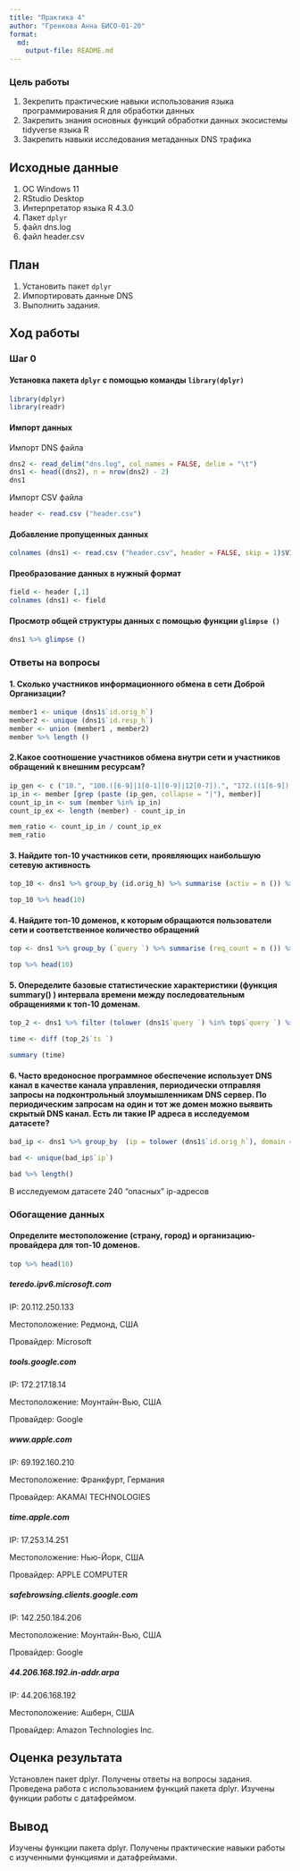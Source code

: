 ```yaml
---
title: "Практика 4"
author: "Гренкова Анна БИСО-01-20"
format: 
  md:
    output-file: README.md
---
```


### Цель работы

1.  Зекрепить практические навыки использования языка программирования R для обработки данных
2.  Закрепить знания основных функций обработки данных экосистемы tidyverse языка R
3.  Закрепить навыки исследования метаданных DNS трафика

## Исходные данные

1.  ОС Windows 11
2.  RStudio Desktop
3.  Интерпретатор языка R 4.3.0
4.  Пакет `dplyr`
5.  файл dns.log
6.  файл header.csv

## План

1.  Установить пакет `dplyr`
2.  Импортировать данные DNS
3.  Выполнить задания.

## Ход работы

### Шаг 0

#### Установка пакета `dplyr` с помощью команды `library(dplyr)`

```r
library(dplyr)
library(readr)
```

#### Импорт данных

Импорт DNS файла

```r
dns2 <- read_delim("dns.log", col_names = FALSE, delim = "\t")
dns1 <- head((dns2), n = nrow(dns2) - 2)
dns1
```

Импорт CSV файла

```r
header <- read.csv ("header.csv")
```

#### Добавление пропущенных данных

```r
colnames (dns1) <- read.csv ("header.csv", header = FALSE, skip = 1)$V1
```

#### Преобразование данных в нужный формат

```r
field <- header [,1]
colnames (dns1) <- field
```

#### Просмотр общей структуры данных с помощью функции `glimpse ()`

```r
dns1 %>% glimpse ()
```

### Ответы на вопросы

#### 1. Сколько участников информационного обмена в сети Доброй Организации?

```r
member1 <- unique (dns1$`id.orig_h`)
member2 <- unique (dns1$`id.resp_h`)
member <- union (member1 , member2)
member %>% length ()
```

#### 2.Какое соотношение участников обмена внутри сети и участников обращений к внешним ресурсам?

```r
ip_gen <- c ("10.", "100.([6-9]|1[0-1][0-9]|12[0-7]).", "172.((1[6-9])|(2[0-9])|(3[0-1])).", "192.168.")
ip_in <- member [grep (paste (ip_gen, collapse = "|"), member)]
count_ip_in <- sum (member %in% ip_in)
count_ip_ex <- length (member) - count_ip_in

mem_ratio <- count_ip_in / count_ip_ex
mem_ratio
```

#### 3. Найдите топ-10 участников сети, проявляющих наибольшую сетевую активность

```r
top_10 <- dns1 %>% group_by (id.orig_h) %>% summarise (activ = n ()) %>% arrange(desc (activ))

top_10 %>% head(10)
```

#### 4. Найдите топ-10 доменов, к которым обращаются пользователи сети и соответственное количество обращений

```r
top <- dns1 %>% group_by (`query `) %>% summarise (req_count = n ()) %>% arrange (desc (req_count)) 

top %>% head(10)
```

#### 5. Опеределите базовые статистические характеристики (функция summary() ) интервала времени между последовательным обращениями к топ-10 доменам.

```r
top_2 <- dns1 %>% filter (tolower (dns1$`query `) %in% top$`query `) %>% arrange (`ts `)

time <- diff (top_2$`ts `)

summary (time)
```

#### 6. Часто вредоносное программное обеспечение использует DNS канал в качестве канала управления, периодически отправляя запросы на подконтрольный злоумышленникам DNS сервер. По периодическим запросам на один и тот же домен можно выявить скрытый DNS канал. Есть ли такие IP адреса в исследуемом датасете?

```r
bad_ip <- dns1 %>% group_by  (ip = tolower (dns1$`id.orig_h`), domain = tolower (dns1$`query `)) %>% summarise (r_count = n ()) %>% filter (r_count > 1)
```

```r
bad <- unique(bad_ip$`ip`)

bad %>% length()
```

В исследуемом датасете 240 "опасных" ip-адресов

### Обогащение данных

#### Определите местоположение (страну, город) и организацию-провайдера для топ-10 доменов.

```r
top %>% head(10)
```

##### teredo.ipv6.microsoft.com

IP: 20.112.250.133

Местоположение: Редмонд, США

Провайдер: Microsoft

##### tools.google.com

IP: 172.217.18.14

Местоположение: Моунтайн-Вью, США

Провайдер: Google

##### www.apple.com

IP: 69.192.160.210

Местоположение: Франкфурт, Германия

Провайдер: AKAMAI TECHNOLOGIES

##### time.apple.com

IP: 17.253.14.251

Местоположение: Нью-Йорк, США

Провайдер: APPLE COMPUTER

##### safebrowsing.clients.google.com

IP: 142.250.184.206

Местоположение: Моунтайн-Вью, США

Провайдер: Google

##### 44.206.168.192.in-addr.arpa

IP: 44.206.168.192

Местоположение: Ашберн, США

Провайдер: Amazon Technologies Inc.

## Оценка результата

Установлен пакет dplyr. Получены ответы на вопросы задания. Проведена работа с использованием функций пакета dplyr. Изучены функции работы с датафреймом.

## Вывод

Изучены функции пакета dplyr. Получены практические навыки работы с изученными функциями и датафреймами.
